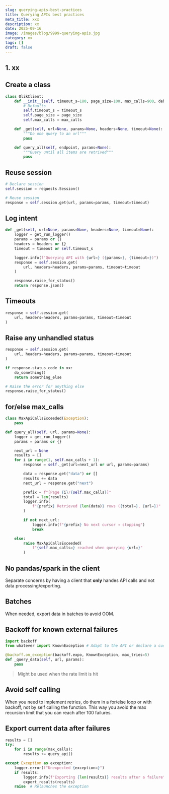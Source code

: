 ```yaml
---
slug: querying-apis-best-practices
title: Querying APIs best practices
meta_title: xxx
description: xx
date: 2025-09-16
image: /images/blog/9999-querying-apis.jpg
category: xx
tags: []
draft: false
---
```


## 1. xx

## Create a class

```python
class QlikClient:
    def __init__(self, timeout_s=180, page_size=100, max_calls=900, debug=False):
        # Defaults
        self.timeout_s = timeout_s
        self.page_size = page_size
        self.max_calls = max_calls

    def _get(self, url=None, params=None, headers=None, timeout=None):
        """Do one query to an url"""
        pass

    def query_all(self, endpoint, params=None):
        """Query until all items are retrived"""
        pass
```

## Reuse session

```python
# Declare session
self.session = requests.Session()

# Reuse session
response = self.session.get(url, params=params, timeout=timeout)
```

## Log intent

```python
def _get(self, url=None, params=None, headers=None, timeout=None):
    logger = get_run_logger()
    params = params or {}
    headers = headers or {}
    timeout = timeout or self.timeout_s

    logger.info(f"Querying API with {url=} ({params=}, {timeout=})")
    response = self.session.get(
        url, headers=headers, params=params, timeout=timeout
    )

    response.raise_for_status()
    return response.json()
```

## Timeouts

```python
response = self.session.get(
    url, headers=headers, params=params, timeout=timeout
)
```

## Raise any unhandled status

```python
response = self.session.get(
    url, headers=headers, params=params, timeout=timeout
)

if response.status_code in xx:
    do_something()
    return something_else

# Raise the error for anything else
response.raise_for_status()
```

## for/else max_calls

```python
class MaxApiCallsExceeded(Exception):
    pass

def query_all(self, url, params=None):
    logger = get_run_logger()
    params = params or {}

    next_url = None
    results = []
    for i in range(1, self.max_calls + 1):
        response = self._get(url=next_url or url, params=params)

        data = response.get("data") or []
        results += data
        next_url = response.get("next")

        prefix = f"[Page {i}/{self.max_calls}]"
        total = len(results)
        logger.info(
            f"{prefix} Retrieved {len(data)} rows ({total=}, {url=})"
        )

        if not next_url:
            logger.info(f"{prefix} No next cursor → stopping")
            break

    else:
        raise MaxApiCallsExceeded(
            f"{self.max_calls=} reached when querying {url=}"
        )
```

## No pandas/spark in the client

Separate concerns by having a client that **only** handes API calls and not data processing/exporting.

## Batches

When needed, export data in batches to avoid OOM.

## Backoff for known external failures

```python
import backoff
from whatever import KnownException # Adapt to the API or declare a custom one

@backoff.on_exception(backoff.expo, KnownException, max_tries=5)
def _query_data(self, url, params):
    pass
```

> Might be used when the rate limit is hit

## Avoid self calling

When you need to implement retries, do them in a for/else loop or with backoff, not by self calling the function. This way you avoid the max recursion limit that you can reach after 100 failures.

## Export current data after failures

```python
results = []
try:
    for i in range(max_calls):
        results += query_api()

except Exception as exception:
    logger.error(f"Unexpected {exception=}")
    if results:
        logger.info(f"Exporting {len(results)} results after a failure")
        export_results(results)
    raise  # Relaunches the exception
```
